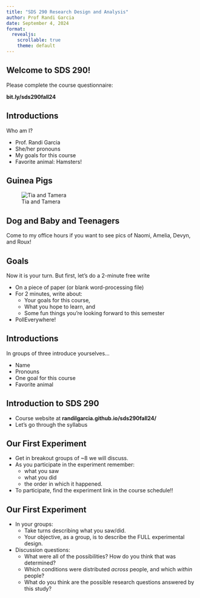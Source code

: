 ```yaml
---
title: "SDS 290 Research Design and Analysis"
author: Prof Randi Garcia
date: September 4, 2024
format: 
  revealjs:
    scrollable: true
    theme: default
---
```


## Welcome to SDS 290!

Please complete the course questionnaire:

**bit.ly/sds290fall24**

## Introductions

Who am I?

-   Prof. Randi Garcia
-   She/her pronouns
-   My goals for this course
-   Favorite animal: Hamsters!

## Guinea Pigs

![Tia and Tamera](pics/pigs2.JPG)

## Dog and Baby and Teenagers

Come to my office hours if you want to see pics of Naomi, Amelia, Devyn, and Roux!

## Goals

Now it is your turn. But first, let's do a 2-minute free write

-   On a piece of paper (or blank word-processing file)
-   For 2 minutes, write about:
    -   Your goals for this course,
    -   What you hope to learn, and
    -   Some fun things you're looking forward to this semester
-   PollEverywhere!

## Introductions

In groups of three introduce yourselves...

-   Name
-   Pronouns
-   One goal for this course
-   Favorite animal

## Introduction to SDS 290

-   Course website at **randilgarcia.github.io/sds290fall24/**
-   Let's go through the syllabus

## Our First Experiment

::: incremental
-   Get in breakout groups of \~8 we will discuss.
-   As you participate in the experiment remember:
    -   what you saw
    -   what you did
    -   the order in which it happened.
-   To participate, find the experiment link in the course schedule!!
:::

## Our First Experiment

::: incremental
-   In your groups:
    -   Take turns describing what you saw/did.
    -   Your objective, as a group, is to describe the FULL experimental design.
-   Discussion questions:
    -   What were all of the possibilities? How do you think that was determined?
    -   Which conditions were distributed *across* people, and which *within* people?
    -   What do you think are the possible research questions answered by this study?
:::

<!-- New Section -->

<!-- ==================================== -->

<!-- type: section -->

<!-- Prompt Slide -->

<!-- ==================================== -->

<!-- type: prompt -->

<!-- Sample Variance -->

<!-- ======================================================== -->

<!-- $$\sigma^2 = \frac{\sum_{i=1}^{n}(x_i - \mu)^2} {n-1}$$ -->
